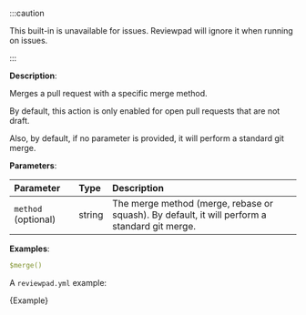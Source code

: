 
:::caution

This built-in is unavailable for issues. Reviewpad will ignore it when running on issues.

:::

**Description**:

Merges a pull request with a specific merge method.

By default, this action is only enabled for open pull requests that are not draft.

Also, by default, if no parameter is provided, it will perform a standard git merge.

**Parameters**:

| Parameter           | Type    | Description                                                                                   |
| :------------------ | :------ | :-------------------------------------------------------------------------------------------- |
| `method` (optional) | string  | The merge method (merge, rebase or squash). By default, it will perform a standard git merge. |

**Examples**:

```yml
$merge()
```

A `reviewpad.yml` example:

<CodeBlock language="yml" title="reviewpad.yml">{Example}</CodeBlock>
